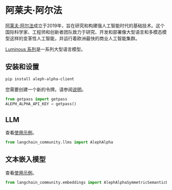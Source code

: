 # 阿莱夫·阿尔法

[阿莱夫·阿尔法](https://docs.aleph-alpha.com/)成立于2019年，旨在研究和构建强人工智能时代的基础技术。这个国际科学家、工程师和创新者团队致力于研究、开发和部署像大型语言和多模态模型这样的变革性人工智能，并运行着欧洲最快的商业人工智能集群。

[Luminous 系列](https://docs.aleph-alpha.com/docs/introduction/luminous/)是一系列大型语言模型。

## 安装和设置

```bash
pip install aleph-alpha-client
```

您需要创建一个新的令牌。请参阅[说明](https://docs.aleph-alpha.com/docs/account/#create-a-new-token)。

```python
from getpass import getpass
ALEPH_ALPHA_API_KEY = getpass()
```

## LLM

查看[使用示例](/docs/integrations/llms/aleph_alpha)。

```python
from langchain_community.llms import AlephAlpha
```

## 文本嵌入模型

查看[使用示例](/docs/integrations/text_embedding/aleph_alpha)。

```python
from langchain_community.embeddings import AlephAlphaSymmetricSemanticEmbedding, AlephAlphaAsymmetricSemanticEmbedding
```